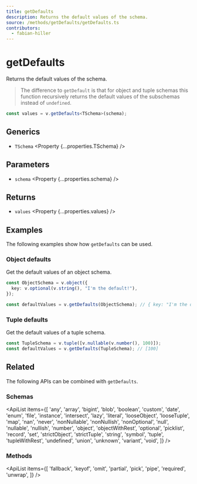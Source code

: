 ```yaml
---
title: getDefaults
description: Returns the default values of the schema.
source: /methods/getDefaults/getDefaults.ts
contributors:
  - fabian-hiller
---
```



# getDefaults

Returns the default values of the schema.

> The difference to <Link href='../getDefault/'>`getDefault`</Link> is that for object and tuple schemas this function recursively returns the default values of the subschemas instead of `undefined`.

```ts
const values = v.getDefaults<TSchema>(schema);
```

## Generics

- `TSchema` <Property {...properties.TSchema} />

## Parameters

- `schema` <Property {...properties.schema} />

## Returns

- `values` <Property {...properties.values} />

## Examples

The following examples show how `getDefaults` can be used.

### Object defaults

Get the default values of an object schema.

```ts
const ObjectSchema = v.object({
  key: v.optional(v.string(), "I'm the default!"),
});

const defaultValues = v.getDefaults(ObjectSchema); // { key: "I'm the default!" }
```

### Tuple defaults

Get the default values of a tuple schema.

```ts
const TupleSchema = v.tuple([v.nullable(v.number(), 100)]);
const defaultValues = v.getDefaults(TupleSchema); // [100]
```

## Related

The following APIs can be combined with `getDefaults`.

### Schemas

<ApiList
  items={[
    'any',
    'array',
    'bigint',
    'blob',
    'boolean',
    'custom',
    'date',
    'enum',
    'file',
    'instance',
    'intersect',
    'lazy',
    'literal',
    'looseObject',
    'looseTuple',
    'map',
    'nan',
    'never',
    'nonNullable',
    'nonNullish',
    'nonOptional',
    'null',
    'nullable',
    'nullish',
    'number',
    'object',
    'objectWithRest',
    'optional',
    'picklist',
    'record',
    'set',
    'strictObject',
    'strictTuple',
    'string',
    'symbol',
    'tuple',
    'tupleWithRest',
    'undefined',
    'union',
    'unknown',
    'variant',
    'void',
  ]}
/>

### Methods

<ApiList
  items={[
    'fallback',
    'keyof',
    'omit',
    'partial',
    'pick',
    'pipe',
    'required',
    'unwrap',
  ]}
/>
